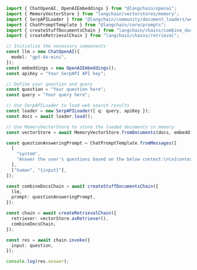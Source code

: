 ```typescript
import { ChatOpenAI, OpenAIEmbeddings } from "@langchain/openai";
import { MemoryVectorStore } from "langchain/vectorstores/memory";
import { SerpAPILoader } from "@langchain/community/document_loaders/web/serpapi";
import { ChatPromptTemplate } from "@langchain/core/prompts";
import { createStuffDocumentsChain } from "langchain/chains/combine_documents";
import { createRetrievalChain } from "langchain/chains/retrieval";

// Initialize the necessary components
const llm = new ChatOpenAI({
  model: "gpt-4o-mini",
});
const embeddings = new OpenAIEmbeddings();
const apiKey = "Your SerpAPI API key";

// Define your question and query
const question = "Your question here";
const query = "Your query here";

// Use SerpAPILoader to load web search results
const loader = new SerpAPILoader({ q: query, apiKey });
const docs = await loader.load();

// Use MemoryVectorStore to store the loaded documents in memory
const vectorStore = await MemoryVectorStore.fromDocuments(docs, embeddings);

const questionAnsweringPrompt = ChatPromptTemplate.fromMessages([
  [
    "system",
    "Answer the user's questions based on the below context:\n\n{context}",
  ],
  ["human", "{input}"],
]);

const combineDocsChain = await createStuffDocumentsChain({
  llm,
  prompt: questionAnsweringPrompt,
});

const chain = await createRetrievalChain({
  retriever: vectorStore.asRetriever(),
  combineDocsChain,
});

const res = await chain.invoke({
  input: question,
});

console.log(res.answer);
```
